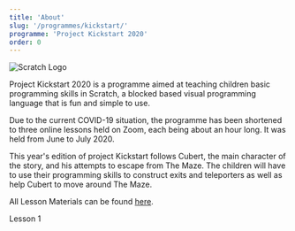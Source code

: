 ```yaml
---
title: 'About'
slug: '/programmes/kickstart/'
programme: 'Project Kickstart 2020'
order: 0
---
```


![Scratch Logo](../../programmes/upcoming_programmes/scratch.png)

Project Kickstart 2020 is a programme aimed at teaching children basic programming skills in Scratch, a blocked based visual programming language that is fun and simple to use. 

Due to the current COVID-19 situation, the programme has been shortened to three online lessons held on Zoom, each being about an hour long. It was held from June to July 2020.

This year's edition of project Kickstart follows Cubert, the main character of the story, and his attempts to escape from The Maze. The children will have to use their programming skills to construct exits and teleporters as well as help Cubert to move around The Maze. 

All Lesson Materials can be found [here](https://drive.google.com/drive/folders/1mgmY-0kgZxOuCrxqJ7fYAadMBnw3YsPt?usp=sharing).

<LinkRight to="./lesson1" class="link">Lesson 1</LinkRight>